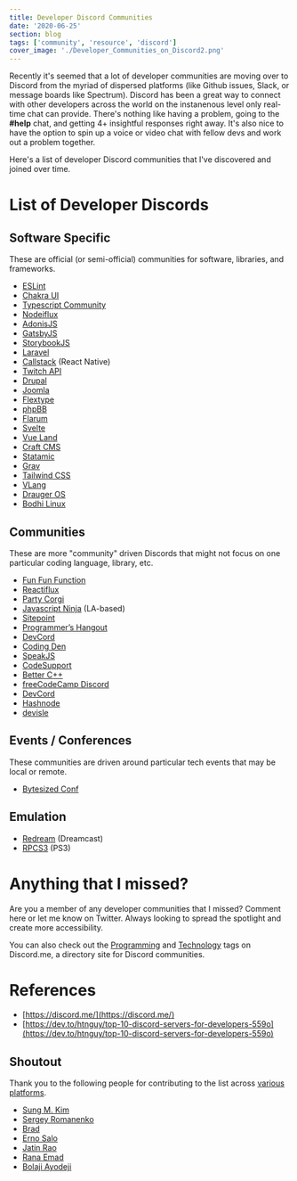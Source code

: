 ```yaml
---
title: Developer Discord Communities
date: '2020-06-25'
section: blog
tags: ['community', 'resource', 'discord']
cover_image: './Developer_Communities_on_Discord2.png'
---
```


Recently it's seemed that a lot of developer communities are moving over to Discord from the myriad of dispersed platforms (like Github issues, Slack, or message boards like Spectrum). Discord has been a great way to connect with other developers across the world on the instanenous level only real-time chat can provide. There's nothing like having a problem, going to the **#help** chat, and getting 4+ insightful responses right away. It's also nice to have the option to spin up a voice or video chat with fellow devs and work out a problem together.

Here's a list of developer Discord communities that I've discovered and joined over time.

# List of Developer Discords

## Software Specific

These are official (or semi-official) communities for software, libraries, and frameworks.

- [ESLint](https://discord.com/invite/8szcydm)
- [Chakra UI](https://discord.gg/tfmdyM)
- [Typescript Community](https://discord.gg/hnQ9u6)
- [Nodeiflux](https://discord.gg/2hBeGU)
- [AdonisJS](https://discord.gg/vDcEjq6?)
- [GatsbyJS](https://discord.gg/8USXa7)
- [StorybookJS](https://discord.gg/WwhSSR)
- [Laravel](https://discord.gg/UHe66C)
- [Callstack](https://discord.gg/Q263gu) (React Native)
- [Twitch API](https://discord.me/twitch-api)
- [Drupal](https://discord.me/drupal)
- [Joomla](https://discord.me/joomla)
- [Flextype](https://flextype.org/en/discord)
- [phpBB](https://discord.gg/y6kjMdA)
- [Flarum](https://flarum.org/discord/)
- [Svelte](https://svelte.dev/chat)
- [Vue Land](https://chat.vuejs.org/)
- [Craft CMS](https://craftcms.com/discord)
- [Statamic](https://statamic.com/discord)
- [Grav](https://chat.getgrav.org/)
- [Tailwind CSS](https://discord.gg/w9ht7c)
- [VLang](https://discord.com/invite/vlang)
- [Drauger OS](https://discord.com/invite/gF5RG96)
- [Bodhi Linux](https://discord.com/invite/DWQ3Mkp)

## Communities

These are more "community" driven Discords that might not focus on one particular coding language, library, etc.

- [Fun Fun Function](https://funfun.chat)
- [Reactiflux](https://discord.gg/RT69kk)
- [Party Corgi](https://discord.gg/partycorgi)
- [Javascript Ninja](https://discord.gg/SfXuaS) (LA-based)
- [Sitepoint](https://discord.gg/nXbpCY)
- [Programmer’s Hangout](https://discord.me/coding)
- [DevCord](https://discord.me/devcord)
- [Coding Den](https://discord.com/invite/code)
- [SpeakJS](https://discord.me/speakjs)
- [CodeSupport](https://discord.com/invite/NDQAH4)
- [Better C++](https://discord.me/bettercpp)
- [freeCodeCamp Discord](https://discord.com/invite/KVUmVXA)
- [DevCord](https://discord.com/invite/nbJHWbP)
- [Hashnode](https://discord.com/invite/AfS5j6u)
- [devisle](https://discord.gg/MSTQKRE)

## Events / Conferences

These communities are driven around particular tech events that may be local or remote.

- [Bytesized Conf](https://discord.gg/yZAXkS)

## Emulation

- [Redream](https://discord.gg/dYvgPa) (Dreamcast)
- [RPCS3](https://discord.me/RPCS3) (PS3)

# Anything that I missed?

Are you a member of any developer communities that I missed? Comment here or let me know on Twitter. Always looking to spread the spotlight and create more accessibility.

You can also check out the [Programming](https://discord.me/servers/category/programming) and [Technology](https://discord.me/servers/category/technology) tags on Discord.me, a directory site for Discord communities.

# References

- [https://discord.me/](https://discord.me/)
- [https://dev.to/htnguy/top-10-discord-servers-for-developers-559o](https://dev.to/htnguy/top-10-discord-servers-for-developers-559o)

## Shoutout

Thank you to the following people for contributing to the list across [various](https://dev.to/whoisryosuke/developer-discord-communities-o68) [platforms](https://hashnode.com/post/developer-discord-communities-ckbv4twpl008jf6s14hac6w63).

- [Sung M. Kim](https://dev.to/dance2die)
- [Sergey Romanenko](https://dev.to/awilum)
- [Brad](https://dev.to/bradtaniguchi)
- [Erno Salo](https://dev.to/endormi)
- [Jatin Rao](https://hashnode.com/@jatinrao)
- [Rana Emad](https://hashnode.com/@RanaEmad)
- [Bolaji Ayodeji](https://hashnode.com/@bolajiayodeji)
